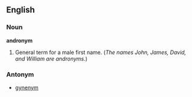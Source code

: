 ==English==

===Noun===
'''andronym'''

#General term for a male first name. (''The names John, James, David, and William are andronyms.'')

===Antonym===

*[[gynenym]]